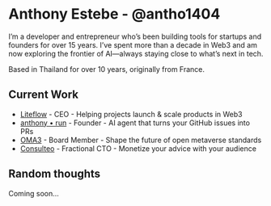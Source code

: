 # Anthony Estebe <span className='text-xl text-muted-foreground'>- @antho1404</span>

I’m a developer and entrepreneur who’s been building tools for startups and founders for over 15 years. I’ve spent more than a decade in Web3 and am now exploring the frontier of AI—always staying close to what’s next in tech.

Based in Thailand for over 10 years, originally from France.

## Current Work

- [Liteflow](https://liteflow.com/) - CEO - <span className='text-muted-foreground'>Helping projects launch & scale products in Web3</span>
- [anthony • run](https://anthony.run/) - Founder - <span className='text-muted-foreground'>AI agent that turns your GitHub issues into PRs</span>
- [OMA3](https://www.oma3.org/) - Board Member - <span className='text-muted-foreground'>Shape the future of open metaverse standards</span>
- [Consulteo](https://www.consulteo.io/) - Fractional CTO - <span className='text-muted-foreground'>Monetize your advice with your audience</span>

## Random thoughts

<span className="text-muted-foreground">Coming soon...</span>
